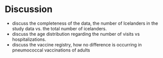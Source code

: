 # Discussion {#discussion}

- discuss the completeness of the data, the number of Icelanders in the study data vs. the total number of icelanders.
- discuss the age distribution regarding the number of visits vs hospitalizations. 
- discuss the vaccine registry, how no difference is occurring in pneumococcal vaccinations of adults

